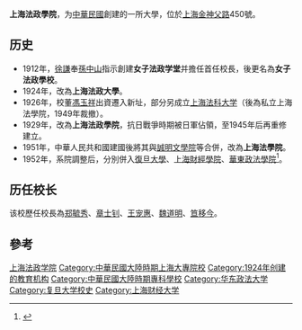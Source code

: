 '''上海法政學院'''，为[[中華民國|中華民國]]創建的一所大學，位於[[上海|上海]][[金神父路|金神父路]]450號。

==历史==
*1912年，[[徐謙|徐謙]]奉[[孫中山|孫中山]]指示創建'''女子法政学堂'''并擔任首任校長，後更名為'''女子法政學校'''。
*1924年，改為'''上海法政大學'''。
*1926年，校董[[馮玉祥|馮玉祥]]出資遷入新址，部分另成立[[上海法科大学|上海法科大学]]（後為私立上海法學院，1949年裁撤）。
*1929年，改為'''上海法政學院'''，抗日戰爭時期被日軍佔領，至1945年后再重修建立。
*1951年，中華人民共和國建國後將其與[[誠明文學院|誠明文學院]]等合併，改為'''上海法學院'''。
*1952年，系院調整后，分別併入[[復旦大學|復旦大學]]、[[上海財經學院|上海財經學院]]、[[華東政法學院|華東政法學院]]<ref>{{cite journal|author=《上海图书馆事业志》编纂委员会|coauthors=朱庆祥 孙厚璞 孙秉良 王明根 许俊生 陈石铭 陈其钦 陈誉 钱培生|journal=《上海图书馆事业志》/第一篇清末民国图书馆-第二章学校图书馆|date=1996年11月|issue=上海社会科学院出版社}}</ref>。

== 历任校长 ==
该校歷任校長為[[郑毓秀|郑毓秀]]、[[章士钊|章士钊]]、[[王宠惠|王宠惠]]、[[魏道明|魏道明]]、[[笪移今|笪移今]]。

==參考==
{{Reflist}}

{{中華民國大陸時期大專院校}}
{{Authority control}}

[[Category:上海法政学院|]]
[[Category:中華民國大陸時期上海大專院校|Category:中華民國大陸時期上海大專院校]]
[[Category:1924年创建的教育机构|Category:1924年创建的教育机构]]
[[Category:中華民國大陸時期專科學校|Category:中華民國大陸時期專科學校]]
[[Category:华东政法大学|Category:华东政法大学]]
[[Category:复旦大学校史|Category:复旦大学校史]]
[[Category:上海财经大学|Category:上海财经大学]]